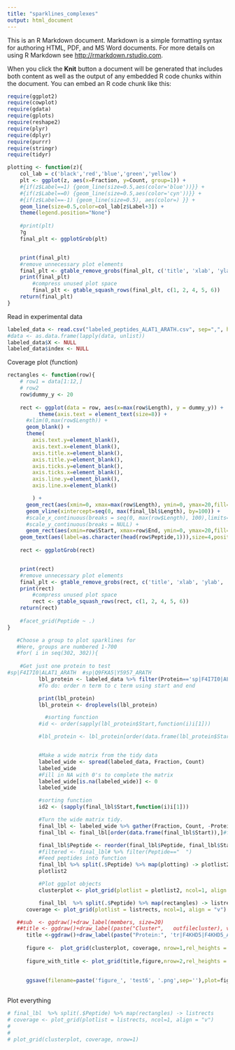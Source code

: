 ```yaml
---
title: "sparklines_complexes"
output: html_document
---
```


This is an R Markdown document. Markdown is a simple formatting syntax for authoring HTML, PDF, and MS Word documents. For more details on using R Markdown see <http://rmarkdown.rstudio.com>.

When you click the **Knit** button a document will be generated that includes both content as well as the output of any embedded R code chunks within the document. You can embed an R code chunk like this:

```r
require(ggplot2)
require(cowplot)
require(gdata)
require(gplots)
require(reshape2)
require(plyr)
require(dplyr)
require(purrr)
require(stringr)
require(tidyr)
```






```r


plotting <- function(z){
    col_lab = c('black','red','blue','green','yellow')
    plt <- ggplot(z, aes(x=Fraction, y=Count, group=1)) +  
    #{if(z$Label==1) {geom_line(size=0.5,aes(color='blue'))}} +
    #{if(z$Label==0) {geom_line(size=0.5,aes(color='cyn'))}} +   
    #{if(z$Label==-1) {geom_line(size=0.5), aes(color=) }} +
    geom_line(size=0.5,color=col_lab[z$Label+3]) +        
    theme(legend.position="None")
    
    #print(plt)
    ?g
    final_plt <- ggplotGrob(plt)


    print(final_plt)
    #remove unnecessary plot elements
    final_plt <- gtable_remove_grobs(final_plt, c('title', 'xlab', 'ylab', 'axis-b','axis-l'))
    print(final_plt)
        #compress unused plot space
        final_plt <- gtable_squash_rows(final_plt, c(1, 2, 4, 5, 6))
    return(final_plt)
}


```


Read in experimental data
```r
labeled_data <- read.csv("labeled_peptides_ALAT1_ARATH.csv", sep=",", header=TRUE)
#data <- as.data.frame(lapply(data, unlist))
labeled_data$X <- NULL
labeled_data$index <- NULL
```







Coverage plot (function)
```r
rectangles <- function(row){
    # row1 = data[1:12,]
    # row2
    row$dummy_y <- 20
    
    rect <- ggplot(data = row, aes(x=max(row$Length), y = dummy_y)) +
          theme(axis.text = element_text(size=8)) +
      #xlim(0,max(row$Length)) +
      geom_blank() +
      theme(
        axis.text.y=element_blank(),
        axis.text.x=element_blank(),
        axis.title.x=element_blank(),
        axis.title.y=element_blank(),
        axis.ticks.y=element_blank(),
        axis.ticks.x=element_blank(),
        axis.line.y=element_blank(),
        axis.line.x=element_blank()

        ) +
      geom_rect(aes(xmin=0, xmax=max(row$Length), ymin=0, ymax=20,fill=I('grey'))) +
      geom_vline(xintercept=seq(0, max(final_lbl$Length), by=100)) +
      #scale_x_continuous(breaks = seq(0, max(row$Length), 100),limits=c(0,max(row$Length))) +
      #scale_y_continuous(breaks = NULL) +
      geom_rect(aes(xmin=row$Start, xmax=row$End, ymin=0, ymax=20,fill=I('blue'))) +
    geom_text(aes(label=as.character(head(row$Peptide,1))),size=4,position = position_nudge(x=-0.05*(max(final_lbl$Length)),y=-5))#as.character(head(row$Peptide,1)))
      
    rect <- ggplotGrob(rect)


    print(rect)
    #remove unnecessary plot elements
    final_plt <- gtable_remove_grobs(rect, c('title', 'xlab', 'ylab', 'axis-b','axis-l'))
    print(rect)
        #compress unused plot space
        rect <- gtable_squash_rows(rect, c(1, 2, 4, 5, 6))
    return(rect)
  
    #facet_grid(Peptide ~ .)
}
```

```r

   #Choose a group to plot sparklines for
   #Here, groups are numbered 1-700
   #for( i in seq(302, 302)){
  
    #Get just one protein to test
#sp|F4I7I0|ALAT1_ARATH  #sp|Q9FKA5|Y5957_ARATH
          lbl_protein <- labeled_data %>% filter(Protein=='sp|F4I7I0|ALAT1_ARATH') #Find the caspase ENS Id for a good example of split peptides
          #To do: order n term to c term using start and end

          print(lbl_protein)
          lbl_protein <- droplevels(lbl_protein)

            #sorting function
          #id <- order(sapply(lbl_protein$Start,function(i)i[1]))

          #lbl_protein <- lbl_protein[order(data.frame(lbl_protein$Start)),]


          #Make a wide matrix from the tidy data
          labeled_wide <- spread(labeled_data, Fraction, Count)
          labeled_wide
          #Fill in NA with 0's to complete the matrix
          labeled_wide[is.na(labeled_wide)] <- 0
          labeled_wide

          #sorting function
          id2 <- (sapply(final_lbl$Start,function(i)i[1]))

          #Turn the wide matrix tidy.
          final_lbl <- labeled_wide %>% gather(Fraction, Count, -Protein, -Peptide, -Start, -End, -Length,-Appearance, -Sequence, -Label)
          final_lbl <- final_lbl[order(data.frame(final_lbl$Start)),]#final_lbl$Start[1]),]

          final_lbl$Peptide <- reorder(final_lbl$Peptide, final_lbl$Start)
          #filtered <- final_lbl# %>% filter(Peptide=="  ")
          #Feed peptides into function
          final_lbl %>% split(.$Peptide) %>% map(plotting) -> plotlist2
          plotlist2

          #Plot ggplot objects
          clusterplot <- plot_grid(plotlist = plotlist2, ncol=1, align = "v")

          final_lbl  %>% split(.$Peptide) %>% map(rectangles) -> listrects
      coverage <- plot_grid(plotlist = listrects, ncol=1, align = "v")

   ##sub  <- ggdraw()+draw_label(members, size=20)
   ##title <- ggdraw()+draw_label(paste("Cluster",   outfilecluster), vjust=0, size=20)
      title <-ggdraw()+draw_label(paste("Protein:", 'tr|F4KHD5|F4KHD5_ARATH'), vjust=0, size=20)
      
      figure <-  plot_grid(clusterplot, coverage, nrow=1,rel_heights = c(0.1,1))
      
      figure_with_title <- plot_grid(title,figure,nrow=2,rel_heights = c(.1,1))
      
  
      ggsave(filename=paste('figure_', 'test6', '.png',sep=''),plot=figure_with_title)
 
```

Plot everything
```r

# final_lbl  %>% split(.$Peptide) %>% map(rectangles) -> listrects
# coverage <- plot_grid(plotlist = listrects, ncol=1, align = "v")
#   
# 
# plot_grid(clusterplot, coverage, nrow=1)
```


